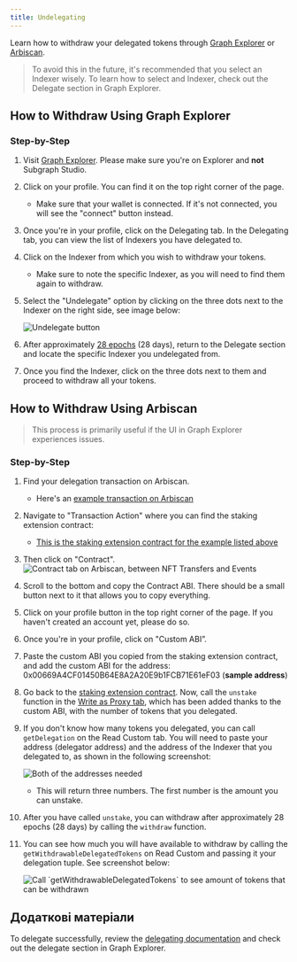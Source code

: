 ```yaml
---
title: Undelegating
---
```


Learn how to withdraw your delegated tokens through [Graph Explorer](https://thegraph.com/explorer) or [Arbiscan](https://arbiscan.io/).

> To avoid this in the future, it's recommended that you select an Indexer wisely. To learn how to select and Indexer, check out the Delegate section in Graph Explorer.

## How to Withdraw Using Graph Explorer

### Step-by-Step

1. Visit [Graph Explorer](https://thegraph.com/explorer). Please make sure you're on Explorer and **not** Subgraph Studio.

2. Click on your profile. You can find it on the top right corner of the page.
   - Make sure that your wallet is connected. If it's not connected, you will see the "connect" button instead.

3. Once you're in your profile, click on the Delegating tab. In the Delegating tab, you can view the list of Indexers you have delegated to.

4. Click on the Indexer from which you wish to withdraw your tokens.
   - Make sure to note the specific Indexer, as you will need to find them again to withdraw.

5. Select the "Undelegate" option by clicking on the three dots next to the Indexer on the right side, see image below:

   ![Undelegate button](/img/undelegate-button.png)

6. After approximately [28 epochs](https://thegraph.com/explorer/network/epochs?chain=arbitrum-one) (28 days), return to the Delegate section and locate the specific Indexer you undelegated from.

7. Once you find the Indexer, click on the three dots next to them and proceed to withdraw all your tokens.

## How to Withdraw Using Arbiscan

> This process is primarily useful if the UI in Graph Explorer experiences issues.

### Step-by-Step

1. Find your delegation transaction on Arbiscan.
   - Here's an [example transaction on Arbiscan](https://arbiscan.io/tx/0xcf2110eac897099f821064445041031efb32786392bdbe7544a4cb7a6b2e4f9a)

2. Navigate to "Transaction Action" where you can find the staking extension contract:
   - [This is the staking extension contract for the example listed above](https://arbiscan.io/address/0x00669A4CF01450B64E8A2A20E9b1FCB71E61eF03)

3. Then click on "Contract". ![Contract tab on Arbiscan, between NFT Transfers and Events](/img/arbiscan-contract.png)

4. Scroll to the bottom and copy the Contract ABI. There should be a small button next to it that allows you to copy everything.

5. Click on your profile button in the top right corner of the page. If you haven't created an account yet, please do so.

6. Once you're in your profile, click on "Custom ABI”.

7. Paste the custom ABI you copied from the staking extension contract, and add the custom ABI for the address: 0x00669A4CF01450B64E8A2A20E9b1FCB71E61eF03 (**sample address**)

8. Go back to the [staking extension contract](https://arbiscan.io/address/0x00669A4CF01450B64E8A2A20E9b1FCB71E61eF03#writeProxyContract). Now, call the `unstake` function in the [Write as Proxy tab](https://arbiscan.io/address/0x00669A4CF01450B64E8A2A20E9b1FCB71E61eF03#writeProxyContract), which has been added thanks to the custom ABI, with the number of tokens that you delegated.

9. If you don't know how many tokens you delegated, you can call `getDelegation` on the Read Custom tab. You will need to paste your address (delegator address) and the address of the Indexer that you delegated to, as shown in the following screenshot:

   ![Both of the addresses needed](/img/get-delegate.png)

   - This will return three numbers. The first number is the amount you can unstake.

10. After you have called `unstake`, you can withdraw after approximately 28 epochs (28 days) by calling the `withdraw` function.

11. You can see how much you will have available to withdraw by calling the `getWithdrawableDelegatedTokens` on Read Custom and passing it your delegation tuple. See screenshot below:

    ![Call \`getWithdrawableDelegatedTokens\` to see amount of tokens that can be withdrawn](/img/withdraw-available.png)

## Додаткові матеріали

To delegate successfully, review the [delegating documentation](/resources/roles/delegating/) and check out the delegate section in Graph Explorer.

